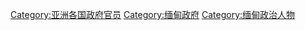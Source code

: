 [[Category:亚洲各国政府官员|Category:亚洲各国政府官员]]
[[Category:缅甸政府|Category:缅甸政府]]
[[Category:缅甸政治人物|Category:缅甸政治人物]]